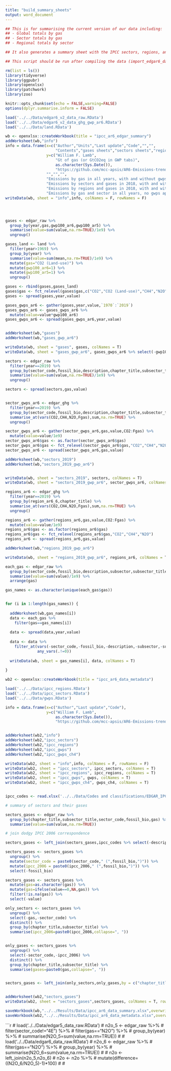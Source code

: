 ```yaml
---
title: "build_summary_sheets"
output: word_document
---
```


```r

## This is for summarising the current version of our data including:
## - Global totals by gas
## - Sector totals by gas
## - Regional totals by sector

## It also generates a summary sheet with the IPCC sectors, regions, and GWPs

## This script should be run after compiling the data (import_edgar6_data.R)

rm(list = ls())
library(tidyverse)
library(ggpubr)
library(openxlsx)
library(patchwork)
library(zoo)

knitr::opts_chunk$set(echo = FALSE,warning=FALSE)
options(dplyr.summarise.inform = FALSE)

load('../../Data/edgar6_v2_data_raw.RData')
load('../../Data/edgar6_v2_data_ghg_gwp_ar6.RData')
load('../../Data/land.RData')


```




```r


wb <- openxlsx::createWorkbook(title = "ipcc_ar6_edgar_summary")
addWorksheet(wb,"info")
info = data.frame(x=c("Author","Units","Last update","Code","","",
                      "Contents","gases sheets","sectors sheets","regions sheets","CO2, CH4, etc. sheets"),
                  y=c("William F. Lamb",
                      "Gt of gas (or GtCO2eq in GWP tabs)",
                      as.character(Sys.Date()),
                      "https://github.com/mcc-apsis/AR6-Emissions-trends-and-drivers/blob/master/R/Data%20preparation/build_summary_sheets.Rmd",
                  "","","",
                  "Emissions by gas in all years, with and without gwps applied",
                  "Emissions by sectors and gases in 2018, with and without gwps applied",
                  "Emissions by regions and gases in 2018, with and without gwps applied",
                  "Emissions by gas and sector in all years, no gwps applied"))
writeData(wb, sheet = "info",info, colNames = F, rowNames = F)





```



```r


gases <- edgar_raw %>% 
  group_by(year,gas,gwp100_ar6,gwp100_ar5) %>% 
  summarise(value=sum(value,na.rm=TRUE)/1e9) %>% 
  ungroup()

gases_land <- land %>% 
  filter(year>1969) %>% 
  group_by(year) %>% 
  summarise(value=sum(mean,na.rm=TRUE)/1e9) %>% 
  mutate(gas="CO2 (Land-use)") %>% 
  mutate(gwp100_ar6=1) %>% 
  mutate(gwp100_ar5=1) %>% 
  ungroup()

gases <- rbind(gases,gases_land)
gases$gas <- fct_relevel(gases$gas,c("CO2","CO2 (Land-use)","CH4","N2O"))
gases <- spread(gases,year,value)

gases_gwps_ar6 <- gather(gases,year,value,`1970`:`2019`) 
gases_gwps_ar6 <- gases_gwps_ar6 %>% 
  mutate(value=value*gwp100_ar6)
gases_gwps_ar6 <- spread(gases_gwps_ar6,year,value) 


addWorksheet(wb,"gases")
addWorksheet(wb,"gases_gwp_ar6")

writeData(wb, sheet = "gases", gases, colNames = T)
writeData(wb, sheet = "gases_gwp_ar6", gases_gwps_ar6 %>% select(-gwp100_ar5), colNames = T)


```

```r

sectors <- edgar_raw %>% 
  filter(year==2019) %>% 
  group_by(sector_code,fossil_bio,description,chapter_title,subsector_title,gas) %>% 
  summarise(value=sum(value,na.rm=TRUE)/1e9) %>% 
  ungroup()

sectors <- spread(sectors,gas,value)


sector_gwps_ar6 <- edgar_ghg %>% 
  filter(year==2019) %>% 
  group_by(sector_code,fossil_bio,description,chapter_title,subsector_title) %>% 
  summarise_at(vars(CO2,CH4,N2O,Fgas),sum,na.rm=TRUE) %>%
  ungroup()

sector_gwps_ar6 <- gather(sector_gwps_ar6,gas,value,CO2:Fgas) %>% 
  mutate(value=value/1e9)
sector_gwps_ar6$gas <- as.factor(sector_gwps_ar6$gas)
sector_gwps_ar6$gas <- fct_relevel(sector_gwps_ar6$gas,"CO2","CH4","N2O")
sector_gwps_ar6 <- spread(sector_gwps_ar6,gas,value)

addWorksheet(wb,"sectors_2019")
addWorksheet(wb,"sectors_2019_gwp_ar6")


writeData(wb, sheet = "sectors_2019", sectors, colNames = T)
writeData(wb, sheet = "sectors_2019_gwp_ar6", sector_gwps_ar6, colNames = T)


```

```r

regions_ar6 <- edgar_ghg %>% 
  filter(year==2019) %>% 
  group_by(region_ar6_6,chapter_title) %>% 
  summarise_at(vars(CO2,CH4,N2O,Fgas),sum,na.rm=TRUE) %>%
  ungroup()

regions_ar6 <- gather(regions_ar6,gas,value,CO2:Fgas) %>% 
  mutate(value=value/1e9)
regions_ar6$gas <- as.factor(regions_ar6$gas)
regions_ar6$gas <- fct_relevel(regions_ar6$gas,"CO2","CH4","N2O")
regions_ar6 <- spread(regions_ar6,gas,value)

addWorksheet(wb,"regions_2019_gwp_ar6")

writeData(wb, sheet = "regions_2019_gwp_ar6", regions_ar6, colNames = T)

```

```r

each_gas <- edgar_raw %>% 
  group_by(sector_code,fossil_bio,description,subsector,subsector_title,chapter,chapter_title,year,gas,gwp100_ar5,gwp100_ar6) %>% 
  summarise(value=sum(value)/1e9) %>% 
  arrange(gas)

gas_names <- as.character(unique(each_gas$gas))


for (i in 1:length(gas_names)) {
  
  addWorksheet(wb,gas_names[i])
  data <- each_gas %>% 
    filter(gas==gas_names[i])
  
  data <- spread(data,year,value)
  
  data <- data %>% 
    filter_at(vars(-sector_code,-fossil_bio,-description,-subsector,-subsector_title,-chapter,-chapter_title,-gas,-gwp100_ar5,gwp100_ar6),
              any_vars(.!=0))
  
  writeData(wb, sheet = gas_names[i], data, colNames = T)
  
}


```





```r

wb2 <- openxlsx::createWorkbook(title = "ipcc_ar6_data_metadata")

load('../../Data/ipcc_regions.RData')
load('../../Data/ipcc_sectors.RData')
load('../../Data/gwps.RData')

info = data.frame(x=c("Author","Last update","Code"),
                  y=c("William F. Lamb",
                      as.character(Sys.Date()),
                      "https://github.com/mcc-apsis/AR6-Emissions-trends-and-drivers/blob/master/R/Data%20preparation/build_summary_sheets.Rmd"))


addWorksheet(wb2,"info")
addWorksheet(wb2,"ipcc_sectors")
addWorksheet(wb2,"ipcc_regions")
addWorksheet(wb2,"ipcc_gwps")
addWorksheet(wb2,"ipcc_gwps_ch4")

writeData(wb2, sheet = "info",info, colNames = F, rowNames = F)
writeData(wb2, sheet = "ipcc_sectors", ipcc_sectors, colNames = T)
writeData(wb2, sheet = "ipcc_regions", ipcc_regions, colNames = T)
writeData(wb2, sheet = "ipcc_gwps", gwps, colNames = T)
writeData(wb2, sheet = "ipcc_gwps_ch4", gwps_ch4, colNames = T)



```

```r


ipcc_codes <- read.xlsx('../../Data/Codes and classifications/EDGAR_IPCC1996_to_IPCC2006.xlsx',sheet=3)

# summary of sectors and their gases

sectors_gases <- edgar_raw %>% 
  group_by(chapter_title,subsector_title,sector_code,fossil_bio,gas) %>% 
  summarise(value=sum(value,na.rm=TRUE))

# join dodgy IPCC 2006 correspondence

sectors_gases <- left_join(sectors_gases,ipcc_codes %>% select(-description,-ipcc_1996),by="sector_code")

sectors_gases <- sectors_gases %>% 
  ungroup() %>% 
  mutate(sector_code = paste0(sector_code," (",fossil_bio,")")) %>% 
  mutate(ipcc_2006 = paste0(ipcc_2006," (",fossil_bio,")")) %>% 
  select(-fossil_bio)

sectors_gases <- sectors_gases %>% 
  mutate(gas=as.character(gas)) %>% 
  mutate(gas=ifelse(value==0,NA,gas)) %>% 
  filter(!is.na(gas)) %>% 
  select(-value)

only_sectors <- sectors_gases %>% 
  ungroup() %>% 
  select(-gas,-sector_code) %>% 
  distinct() %>% 
  group_by(chapter_title,subsector_title) %>% 
  summarise(ipcc_2006=paste0(ipcc_2006,collapse=", "))


only_gases <- sectors_gases %>% 
  ungroup() %>% 
  select(-sector_code,-ipcc_2006) %>% 
  distinct() %>% 
  group_by(chapter_title,subsector_title) %>% 
  summarise(gases=paste0(gas,collapse=", "))


sectors_gases <- left_join(only_sectors,only_gases,by = c("chapter_title", "subsector_title"))


addWorksheet(wb2,"sectors_gases")
writeData(wb2, sheet = "sectors_gases",sectors_gases, colNames = T, rowNames = F)

```


```r

saveWorkbook(wb,"../../Results/Data/ipcc_ar6_data_summary.xlsx",overwrite = T)
saveWorkbook(wb2,"../../Results/Data/ipcc_ar6_data_metadata.xlsx",overwrite = T)


```

```r

# load('../../Data/edgar5_data_raw.RData')
# n2o_5 <- edgar_raw %>%
#   filter(sector_code!="4E") %>% 
#   filter(gas=="N2O") %>% 
#   group_by(year) %>% 
#   summarise(N2O_5=sum(value,na.rm=TRUE))
# 
# load('../../Data/edgar6_data_raw.RData')
# n2o_6 <- edgar_raw %>%
#   filter(gas=="N2O") %>% 
#   group_by(year) %>% 
#   summarise(N2O_6=sum(value,na.rm=TRUE))
# 
# n2o <- left_join(n2o_5,n2o_6)
# n2o <- n2o %>% 
#   mutate(difference=((N2O_6/N2O_5)-1)*100)
# 
# 
